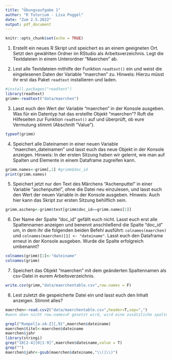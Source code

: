 ```yaml
---
title: "Übungsaufgabe 1"
author: "R Tutorium - Lisa Poggel"
date: "Zum 2.5.2022"
output: pdf_document
---
```


```r
knitr::opts_chunk$set(echo = TRUE)
```



1. Erstellt ein neues R Skript und speichert es an einem geeigneten Ort. Setzt den gewählten Ordner im RStudio als  Arbeitsverzeichnis. Legt die Textdateien in einem Unterordner "Maerchen" ab. 

2. Lest alle Textdateien mithilfe der Funktion `readtext()` ein und weist die eingelesenen Daten der  Variable "maerchen" zu. Hinweis: Hierzu müsst ihr erst das Paket `readtext` installieren und laden.

```r
#install.packages("readtext")
library(readtext)
grimm<-readtext("data/maerchen")
```

3. Lasst euch den Wert der Variable "maerchen" in der Konsole ausgeben. Was für ein Datentyp hat das erstellte Objekt "maerchen"? Ruft die Hilfeseiten zur Funktion `readtext()` auf und überprüft, ob eure Vermutung stimmt (Abschnitt "Value").
```r
typeof(grimm)
```

4. Speichert alle Dateinamen in einer neuen Variable "maerchen_dateinamen" und lasst euch das neue Objekt in der Konsole anzeigen. Hinweis: In der ersten Sitzung haben wir gelernt, wie man auf Spalten und Elemente in einem Dataframe zugreifen kann. 
```r
grimm.names<-grimm[,1] #grimm$doc_id
print(grimm.names)
```

5. Speichert jetzt nur den Text des Märchens "Aschenputtel" in einer Variable "aschenputtel", ohne die Datei neu einzulesen, und lasst euch den Wert der neuen Variable in der Konsole ausgeben. Hinweis: Auch hier kann das Skript zur ersten Sitzung behilflich sein. 
```r
grimm.aschenp<-grimm$text[grimm$doc_id==grimm.names[1]]
```

6. Der Name der Spalte "doc_id" gefällt euch nicht. Lasst euch erst alle Spaltennamen anzeigen und benennt anschließend die Spalte "doc_id" um, in dem ihr die folgenden beiden Befehl ausführt: `colnames(maerchen)` und `colnames(maerchen)[1] <- "dateiname"`. Lasst euch den Dataframe erneut in der Konsole ausgeben. Wurde die Spalte erfolgreich umbenannt? 
```r
colnames(grimm)[1]<-"dateiname"
colnames(grimm)

```

7. Speichert das Objekt "maerchen" mit dem geänderten Spaltennamen als csv-Datei in eurem Arbeitsverzeichnis.
```r
write.csv(grimm,"data/maerchentable.csv",row.names = F)
```

8. Lest zuletzt die gespeicherte Datei ein und lasst euch den Inhalt anzeigen. Stimmt alles? 
```r
maerchen<-read.csv2("data/maerchentable.csv",header=T,sep=",")
#wenn oben nicht row.names=F gesetzt wird, wird eine zusätzliche spalte mit der zeilennummer der maerchen matrix angelegt.

```

```r
grepl("Rumpel[a-zA-Z]{,9}",maerchen$dateiname)
maerchen$titel<-maerchen$dateiname
maerchen$jahr
library(stringi)
grep("18[2-4][0|1-9]",maerchen$dateiname,value = T)
grep("")
maerchen$jahr<-gsub(maerchen$dateiname,"\\(|\\)")
```

